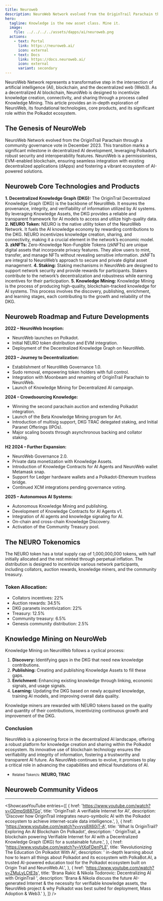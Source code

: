 ```yaml
---
title: Neuroweb
description: NeuroWeb Network evolved from the OriginTrail Parachain through a community governance vote in December 2023.
hero:
  tagline: Knowledge is the new asset class. Mine it.
  image: 
    file: ../../../../assets/dapps/ai/neuroweb.png
  actions:
    - text: Portal
      link: https://neuroweb.ai/
      icon: external
    - text: Docs
      link: https://docs.neuroweb.ai/
      icon: external
      variant: secondary
---
```



NeuroWeb Network represents a transformative step in the intersection of artificial intelligence (AI), blockchain, and the decentralized web (Web3). As a decentralized AI blockchain, NeuroWeb is designed to incentivize knowledge creation, connectivity, and sharing through a process called Knowledge Mining. This article provides an in-depth exploration of NeuroWeb, its foundational technologies, core products, and its significant role within the Polkadot ecosystem.

## The Genesis of NeuroWeb
NeuroWeb Network evolved from the OriginTrail Parachain through a community governance vote in December 2023. This transition marks a significant milestone in decentralized AI development, leveraging Polkadot’s robust security and interoperability features. NeuroWeb is a permissionless, EVM-enabled blockchain, ensuring seamless integration with existing decentralized applications (dApps) and fostering a vibrant ecosystem of AI-powered solutions.

## Neuroweb Core Technologies and Products
**1. Decentralized Knowledge Graph (DKG):** The OriginTrail Decentralized Knowledge Graph (DKG) is the backbone of NeuroWeb. It ensures the provenance, integrity, and verifiability of information utilized by AI systems. By leveraging Knowledge Assets, the DKG provides a reliable and transparent framework for AI models to access and utilize high-quality data.
**2. NEURO Token:** NEURO is the native utility token of the NeuroWeb Network. It fuels the AI knowledge economy by rewarding contributions to the DKG. NEURO incentivizes knowledge creation, sharing, and connectivity, making it a crucial element in the network’s economic model.
**3. zkNFTs:** Zero-Knowledge Non-Fungible Tokens (zkNFTs) are unique digital assets that incorporate privacy features. They allow users to mint, transfer, and manage NFTs without revealing sensitive information. zkNFTs are integral to NeuroWeb’s approach to secure and private digital asset management.
**4. Staking:** Staking mechanisms in NeuroWeb are designed to support network security and provide rewards for participants. Stakers contribute to the network’s decentralization and robustness while earning incentives for their participation.
**5. Knowledge Mining:** Knowledge Mining is the process of producing high-quality, blockchain-tracked knowledge for AI systems. This process involves the discovery, publishing, enrichment, and learning stages, each contributing to the growth and reliability of the DKG.

## Neuroweb Roadmap and Future Developments
**2022 – NeuroWeb Inception:**
- NeuroWeb launches on Polkadot.
- Initial NEURO token distribution and EVM integration.
- Deployment of the Decentralized Knowledge Graph on NeuroWeb.

**2023 – Journey to Decentralization:**
- Establishment of NeuroWeb Governance 1.0.
- Sudo removal, empowering token holders with full control.
- Integration with Moonbeam and renaming of OriginTrail Parachain to NeuroWeb.
- Launch of Knowledge Mining for Decentralized AI campaign.

**2024 – Crowdsourcing Knowledge:**
- Winning the second parachain auction and extending Polkadot integration.
- Launch of the Beta Knowledge Mining program for Art.
- Introduction of multisig support, DKG TRAC delegated staking, and Initial Paranet Offerings (IPOs).
- Major scaling boosts through asynchronous backing and collator staking.

**H2 2024 – Further Expansion:**
- NeuroWeb Governance 2.0.
- Private data monetization with Knowledge Assets.
- Introduction of Knowledge Contracts for AI Agents and NeuroWeb wallet Metamask snap.
- Support for Ledger hardware wallets and a Polkadot-Ethereum trustless bridge.
- Continued XCM integrations pending governance voting.

**2025 – Autonomous AI Systems:**
- Autonomous Knowledge Mining and publishing.
- Development of Knowledge Contracts for AI Agents v1.
- Integration of AI agents and knowledge signaling for AI.
- On-chain and cross-chain Knowledge Discovery.
- Activation of the Community Treasury pool.

## The NEURO Tokenomics
The NEURO token has a total supply cap of 1,000,000,000 tokens, with half initially allocated and the rest minted through perpetual inflation. The distribution is designed to incentivize various network participants, including collators, auction rewards, knowledge miners, and the community treasury.

### **Token Allocation:**
- Collators incentives: 22%
- Auction rewards: 34.5%
- DKG paranets incentivization: 22%
- Treasury: 12.5%
- Community treasury: 6.5%
- Genesis community distribution: 2.5%

## Knowledge Mining on NeuroWeb
Knowledge Mining on NeuroWeb follows a cyclical process:

1. **Discovery:** Identifying gaps in the DKG that need new knowledge contributions.
2. **Publishing:** Creating and publishing Knowledge Assets to fill these gaps.
3. **Enrichment:** Enhancing existing knowledge through linking, economic signals, and usage signals.
4. **Learning:** Updating the DKG based on newly acquired knowledge, training AI models, and improving overall data quality.

Knowledge miners are rewarded with NEURO tokens based on the quality and quantity of their contributions, incentivizing continuous growth and improvement of the DKG.

### Conclusion

NeuroWeb is a pioneering force in the decentralized AI landscape, offering a robust platform for knowledge creation and sharing within the Polkadot ecosystem. Its innovative use of blockchain technology ensures the verifiability and integrity of information, fostering a trustworthy and transparent AI future. As NeuroWeb continues to evolve, it promises to play a critical role in advancing the capabilities and ethical foundations of AI.

- <small>Related Token/s:</small> **NEURO, TRAC**


## Neuroweb Community Videos
------------
<ShowcaseYouTube
  entries={[
              {
      href: 'https://www.youtube.com/watch?v=ODmpSt887Go',
      title: 'OriginTrail: A verifiable Internet for AI',
      description: 'Discover how OriginTrail integrates neuro-symbolic AI with the Polkadot ecosystem to achieve internet-scale data intelligence.',
          },
              {
      href: 'https://www.youtube.com/watch?v=vys8X60iT-A',
      title: 'What Is OriginTrail? Exploring An AI Blockchain On Polkadot',
      description: ' OriginTrail, a blockchain powering Verifiable Internet for AI with a Decentralized Knowledge Graph (DKG) for a sustainable future.',
          },
                        {
      href: 'https://www.youtube.com/watch?v=VtXqFDenPLE',
      title: 'Revolutionizing The Education On Polkadot With AI',
      description: ' in-depth learning about how to learn all things about Polkadot and its ecosystem with PolkaBot.AI, a trusted AI-powered education tool for the Polkadot ecosystem built on Origin Trail and NeuroWeb.AI.',
          },
                                  {
      href: 'https://www.youtube.com/watch?v=ZMuLyLCtE3s',
      title: 'Brana Rakic & Nikola Todorovic: Decentralizing AI with OriginTrail ',
      description: 'Brana & Nikola discuss the future AI-generated Internet & the necessity for verifiable knowledge assets, the NeuroWeb project & why Polkadot was best suited for deployment, Mass Adoption & Web3.'
          },
  ]} />